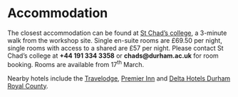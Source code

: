 # Accommodation

The closest accommodation can be found at [St Chad's college](https://www.stchads.ac.uk/), a 3-minute walk from the workshop site. Single en-suite rooms are £69.50 per night, single rooms with access to a shared are £57 per night. Please contact St Chad's college at **+44 191 334 3358** or **chads@durham.ac.uk** for room booking. Rooms are available from 17^th^ March.

Nearby hotels include the [Travelodge](https://www.travelodge.co.uk/hotels/204/Durham-hotel?sb=0), [Premier Inn](https://www.premierinn.com/gb/en/hotels/england/county-durham/durham/durham-city-centre-walkergate.html) and [Delta Hotels Durham Royal County](https://www.marriott.com/en-gb/hotels/ncldd-delta-hotels-durham-royal-county/overview/).
